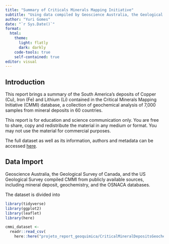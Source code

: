 ```yaml
---
title: "Summary of Criticals Minerals Mapping Initiative"
subtitle: "Using data compiled by Geoscience Australia, the Geological Survey of Canada and the United States Geological Survey" 
author: "Yuri Gomes"
date: "`r Sys.Date()`"
format:
  html:
    theme:
      light: flatly
      dark: darkly
    code-tools: true
    self-contained: true
editor: visual
---
```


## Introduction

This report brings a summary of the South America's deposits of Copper (Cu), Iron (Fe) and Lithium (Li) contained in the Critical Minerals Mapping Initiative (CMMI) database, a collection of geochemical analysis of 7,000 samples from mineral deposits in 60 countries.

This report is for education and science communication only. You are free to share, copy and redistribute the material in any medium or format. You may not use the material for commercial purposes.

The full dataset as well as its information, authors and metadata can be accessed [here](https://ecat.ga.gov.au/geonetwork/srv/eng/catalog.search#/metadata/145496).

## Data Import

Geoscience Australia, the Geological Survey of Canada, and the US Geological Survey compiled CMMI from publicly available sources, including mineral deposit, geochemistry, and the OSNACA databases.

The dataset is divided into

```r
library(tidyverse)
library(ggplot2)
library(leaflet)
library(here)

cmmi_dataset <-
  readr::read_csv(
    here::here("projeto_report_geoquimica/CriticalMineralDepositsGeochemistry.csv"))

```
